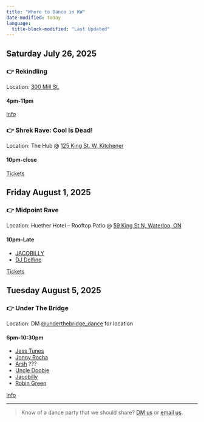 ```yaml
---
title: "Where to Dance in KW"
date-modified: today
language:
  title-block-modified: "Last Updated"
---
```

## Saturday July 26, 2025

### 👉 Rekindling

Location: [300 Mill St.](https://maps.app.goo.gl/uo27y5ye9zbNnj5z5)

#### 4pm-11pm

[Info](https://www.instagram.com/p/DKziwoOMKuW/)


### 👉 Shrek Rave: Cool Is Dead!

Location: The Hub @ [125 King St. W, Kitchener](https://maps.app.goo.gl/Ak4bVgJ6FKT3zQtF6)

#### 10pm-close

[Tickets](https://www.ticketweb.ca/event/shrek-rave-the-hub-tickets/13785004)


## Friday August 1, 2025

### 👉 Midpoint Rave

Location: Huether Hotel – Rooftop Patio @ [59 King St N, Waterloo, ON](https://maps.google.com/?q=59+King+St+N,+Waterloo,+ON)

#### 10pm–Late

* [JACOBILLY](https://instagram.com/itsjacobilly)
* [DJ Delfine](https://www.instagram.com/djdelfine/)

[Tickets](https://www.eventbrite.com/e/midpoint-rave-tickets-1462405968619)


## Tuesday August 5, 2025

### 👉 Under The Bridge

Location: DM [@underthebridge_dance](https://www.instagram.com/underthebridge_dance/) for location

#### 6pm-10:30pm

* [Jess Tunes](https://www.instagram.com/jess__tunes/)
* [Jonny Rocha](https://www.instagram.com/dj.jonnyrocha/)
* [Arsh](https://www.instagram.com/arsherman21/) ???
* [Uncle Doobie](https://www.instagram.com/uncledoobie/)
* [Jacobilly](https://www.instagram.com/itsjacobilly/)
* [Robin Green](https://www.instagram.com/robingreen1702/)

[Info](https://www.instagram.com/p/DMIruj2uXqi/)


---

> Know of a dance party that we should share? [DM us](https://www.instagram.com/fearisthevibekiller/) or [email us](mailto:getdown@fearisthevibekiller.com).

